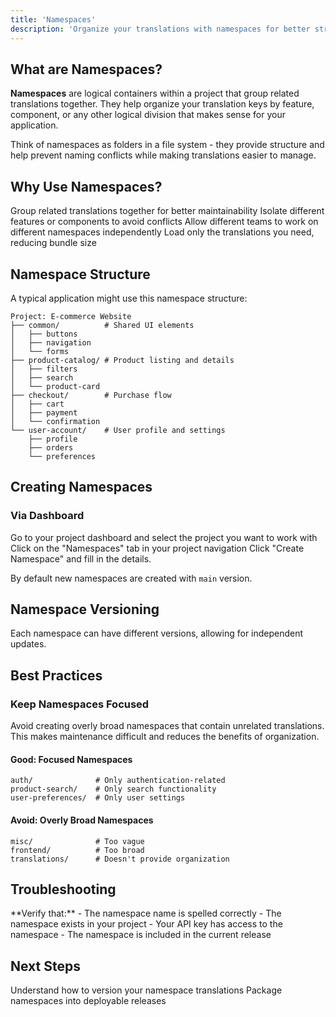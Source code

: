 ```yaml
---
title: 'Namespaces'
description: 'Organize your translations with namespaces for better structure and maintainability'
---
```


## What are Namespaces?

**Namespaces** are logical containers within a project that group related translations together. They help organize your translation keys by feature, component, or any other logical division that makes sense for your application.

Think of namespaces as folders in a file system - they provide structure and help prevent naming conflicts while making translations easier to manage.

## Why Use Namespaces?

<CardGroup cols={2}>
    <Card title='Organization' icon='folder-tree'>
        Group related translations together for better maintainability
    </Card>
    <Card title='Separation of Concerns' icon='layer-group'>
        Isolate different features or components to avoid conflicts
    </Card>
    <Card title='Team Collaboration' icon='users'>
        Allow different teams to work on different namespaces independently
    </Card>
    <Card title='Performance' icon='gauge-high'>
        Load only the translations you need, reducing bundle size
    </Card>
</CardGroup>

## Namespace Structure

A typical application might use this namespace structure:

```
Project: E-commerce Website
├── common/          # Shared UI elements
│   ├── buttons
│   ├── navigation
│   └── forms
├── product-catalog/ # Product listing and details
│   ├── filters
│   ├── search
│   └── product-card
├── checkout/        # Purchase flow
│   ├── cart
│   ├── payment
│   └── confirmation
└── user-account/    # User profile and settings
    ├── profile
    ├── orders
    └── preferences
```

## Creating Namespaces

### Via Dashboard

<Steps>
    <Step title='Navigate to Project'>Go to your project dashboard and select the project you want to work with</Step>
    <Step title='Go to Namespaces Tab'>Click on the "Namespaces" tab in your project navigation</Step>
    <Step title='Create New Namespace'>Click "Create Namespace" and fill in the details.</Step>
</Steps>

<Info>By default new namespaces are created with `main` version.</Info>

## Namespace Versioning

Each namespace can have different versions, allowing for independent updates.

## Best Practices

### Keep Namespaces Focused

<Warning>
    Avoid creating overly broad namespaces that contain unrelated translations. This makes maintenance difficult and
    reduces the benefits of organization.
</Warning>

#### Good: Focused Namespaces

```
auth/              # Only authentication-related
product-search/    # Only search functionality
user-preferences/  # Only user settings
```

#### Avoid: Overly Broad Namespaces

```
misc/              # Too vague
frontend/          # Too broad
translations/      # Doesn't provide organization
```

## Troubleshooting

<AccordionGroup>
    <Accordion title='Namespace not found error'>
        **Verify that:** - The namespace name is spelled correctly - The namespace exists in your project - Your API key
        has access to the namespace - The namespace is included in the current release
    </Accordion>
</AccordionGroup>

## Next Steps

<CardGroup cols={2}>
    <Card title='Versions' icon='code-branch' href='/concepts/versions'>
        Understand how to version your namespace translations
    </Card>
    <Card title='Releases' icon='rocket' href='/concepts/releases'>
        Package namespaces into deployable releases
    </Card>
</CardGroup>
